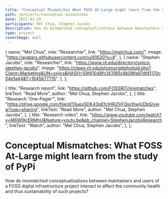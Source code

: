 ```yaml
---
title: "Conceptual Mismatches What FOSS At-Large might learn from the Study of PyPi"
path: /projects/conceptual-mismatches
date: 2021-01-29
participants: Mel Chua, Stephen Jacobs
description: How do mismatched conceptualizations between maintainers and users of a FOSS digital infrastructure project interact to affect the community health and thus sustainability of such projects?
type: project
coverImage: null
---
```


  {
    name: "Mel Chua",
    role: "Researcher",
    link: "https://melchua.com/",
    image: "https://avatars.githubusercontent.com/u/91620?v=4",
  },
  {
    name: "Stephen Jacobs",
    role: "Researcher",
    link: "https://www.rit.edu/directory/sxjics-stephen-jacobs",
    image: "https://claws.rit.edu/photos/getphotoid.php?Client=Marketing&UN=sxjics&HASH=59f41048fc143185c8b08fa97df41170c04e1a44&T=1645677715",
  },
];

  {
    title: "Research report",
    link: "https://github.com/FOSSRIT/mismatches",
    linkText: "Read More",
    author: "Mel Chua, Stephen Jacobs",
  },
  {
    title: "Research 'One-Pager'",
    link: "https://drive.google.com/file/d/13uesSDK43gEfcjHRiZlrFQiq3twjUDbS/view?usp=sharing",
    linkText: "Read More",
    author: "Mel Chua, Stephen Jacobs",
  },
  {
    title: "Research video",
    link: "https://www.youtube.com/watch?v=M6WI9cERMhU&feature=youtu.be&ab_channel=StephenJacobsResearch",
    linkText: "Watch",
    author: "Mel Chua, Stephen Jacobs",
  },
];

# Conceptual Mismatches: What FOSS At-Large might learn from the study of PyPi

How do mismatched conceptualizations between maintainers and users of a FOSS digital infrastructure project interact to affect the community health and thus sustainability of such projects?
